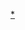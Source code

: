 {{Userbox
  |border-c = #87CEFA
  |border-s = 2
  |id-c     = #ffffff
  |id-s     = 13
  |id-fc    = #FFA500
  |info-c   = #ffff00
  |info-s   = 10
  |info-fc  = #000080
  |id       = Tsuna
  |info     = 這個用戶給人的感覺很像'''[[澤田綱吉]]'''。
}}<includeonly>[[Category:喜歡家庭教師HITMAN REBORN!的維基人|{{PAGENAME}}]]</includeonly><noinclude>[[Category:喜歡家庭教師HITMAN REBORN!的維基人|*]]</noinclude>